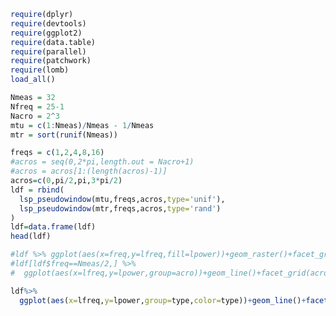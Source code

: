 ```r
require(dplyr)
require(devtools)
require(ggplot2)
require(data.table)
require(parallel)
require(patchwork)
require(lomb)
load_all()

Nmeas = 32 
Nfreq = 25-1  
Nacro = 2^3
mtu = c(1:Nmeas)/Nmeas - 1/Nmeas
mtr = sort(runif(Nmeas))

freqs = c(1,2,4,8,16) 
#acros = seq(0,2*pi,length.out = Nacro+1)
#acros = acros[1:(length(acros)-1)]
acros=c(0,pi/2,pi,3*pi/2)
ldf = rbind(
  lsp_pseudowindow(mtu,freqs,acros,type='unif'),
  lsp_pseudowindow(mtr,freqs,acros,type='rand')
) 
ldf=data.frame(ldf)
head(ldf)

#ldf %>% ggplot(aes(x=freq,y=lfreq,fill=lpower))+geom_raster()+facet_grid(type~acro)
#ldf[ldf$freq==Nmeas/2,] %>% 
#  ggplot(aes(x=lfreq,y=lpower,group=acro))+geom_line()+facet_grid(acro~type)

ldf%>% 
  ggplot(aes(x=lfreq,y=lpower,group=type,color=type))+geom_line()+facet_grid(freq~acro)+geom_vline(aes(xintercept = freq),linewidth=.25)
```